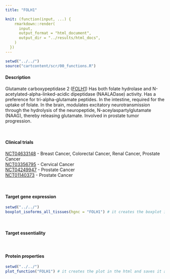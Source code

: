 ```yaml
---
title: "FOLH1"

knit: (function(input, ...) {
    rmarkdown::render(
      input,
      output_format = "html_document",
      output_dir = "../results/html_docs",
    )
  })
---
```

<style>
img {
    max-width: 30cm;
}
</style>
```r
setwd("../../")
source("cartcontent/scr/00_functions.R")
```


<h4>Description</h4>
Glutamate carboxypeptidase 2 ([FOLH1](https://www.uniprot.org/uniprot/Q04609)) Has both folate hydrolase and N-acetylated-alpha-linked-acidic dipeptidase (NAALADase) activity. Has a preference for tri-alpha-glutamate peptides. In the intestine, required for the uptake of folate. In the brain, modulates excitatory neurotransmission through the hydrolysis of the neuropeptide, N-aceylaspartylglutamate (NAAG), thereby releasing glutamate. Involved in prostate tumor progression.

<br> 

<h4>Clinical trials</h4>
[NCT04633148](https://clinicaltrials.gov/ct2/show/NCT04633148) - Breast Cancer, Colorectal Cancer, Renal Cancer, Prostate Cancer <br>
[NCT03356795](https://clinicaltrials.gov/ct2/show/NCT03356795) - Cervical Cancer <br> 
[NCT04249947](https://clinicaltrials.gov/ct2/show/NCT04249947) - Prostate Cancer <br>
[NCT01140373](https://clinicaltrials.gov/ct2/show/NCT01140373) - Prostate Cancer <br>

<br>

<h4>Target gene expression</h4>
```r
setwd("../../")
boxplot_isoforms_all_tissues(hgnc = "FOLH1") # it creates the boxplot in the html and saves it as .pdf in the plot/isoform_expression folder
```

<br>

<h4>Target essentiality</h4>

<br>

<h4>Protein properties</h4>
```r
setwd("../../")
plot_function("FOLH1") # it creates the plot in the html and saves it as .pdf in the plot/protein_properties folder
```